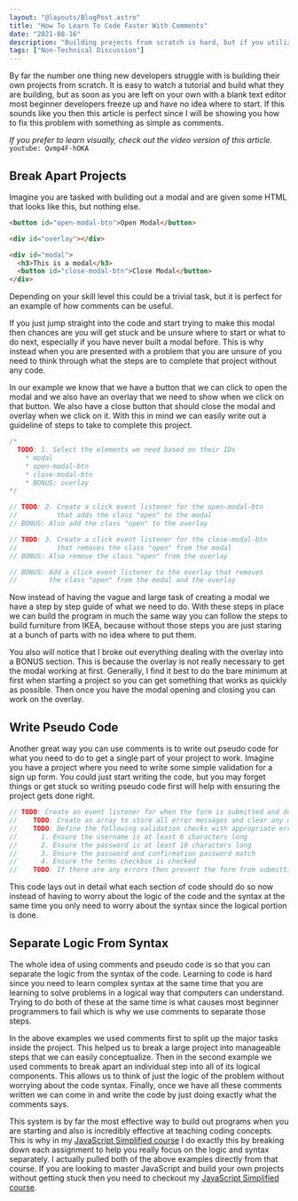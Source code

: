 ```yaml
---
layout: "@layouts/BlogPost.astro"
title: "How To Learn To Code Faster With Comments"
date: "2021-08-16"
description: "Building projects from scratch is hard, but if you utilize comments correctly you can make writing projects from scratching trivial."
tags: ["Non-Technical Discussion"]
---
```


By far the number one thing new developers struggle with is building their own projects from scratch. It is easy to watch a tutorial and build what they are building, but as soon as you are left on your own with a blank text editor most beginner developers freeze up and have no idea where to start. If this sounds like you then this article is perfect since I will be showing you how to fix this problem with something as simple as comments.

_If you prefer to learn visually, check out the video version of this article._
`youtube: Qvmp4F-hOKA`

## Break Apart Projects

Imagine you are tasked with building out a modal and are given some HTML that looks like this, but nothing else.

```html
<button id="open-modal-btn">Open Modal</button>

<div id="overlay"></div>

<div id="modal">
  <h3>This is a modal</h3>
  <button id="close-modal-btn">Close Modal</button>
</div>
```

Depending on your skill level this could be a trivial task, but it is perfect for an example of how comments can be useful.

If you just jump straight into the code and start trying to make this modal then chances are you will get stuck and be unsure where to start or what to do next, especially if you have never built a modal before. This is why instead when you are presented with a problem that you are unsure of you need to think through what the steps are to complete that project without any code.

In our example we know that we have a button that we can click to open the modal and we also have an overlay that we need to show when we click on that button. We also have a close button that should close the modal and overlay when we click on it. With this in mind we can easily write out a guideline of steps to take to complete this project.

```js
/*
  TODO: 1. Select the elements we need based on their IDs
    * modal
    * open-modal-btn
    * close-modal-btn
    * BONUS: overlay
*/

// TODO: 2. Create a click event listener for the open-modal-btn
//          that adds the class "open" to the modal
// BONUS: Also add the class "open" to the overlay

// TODO: 3. Create a click event listener for the close-modal-btn
//          that removes the class "open" from the modal
// BONUS: Also remove the class "open" from the overlay

// BONUS: Add a click event listener to the overlay that removes
//        the class "open" from the modal and the overlay
```

Now instead of having the vague and large task of creating a modal we have a step by step guide of what we need to do. With these steps in place we can build the program in much the same way you can follow the steps to build furniture from IKEA, because without those steps you are just staring at a bunch of parts with no idea where to put them.

You also will notice that I broke out everything dealing with the overlay into a BONUS section. This is because the overlay is not really necessary to get the modal working at first. Generally, I find it best to do the bare minimum at first when starting a project so you can get something that works as quickly as possible. Then once you have the modal opening and closing you can work on the overlay.

## Write Pseudo Code

Another great way you can use comments is to write out pseudo code for what you need to do to get a single part of your project to work. Imagine you have a project where you need to write some simple validation for a sign up form. You could just start writing the code, but you may forget things or get stuck so writing pseudo code first will help with ensuring the project gets done right.

```js
// TODO: Create an event listener for when the form is submitted and do the following inside of it.
//    TODO: Create an array to store all error messages and clear any old error messages
//    TODO: Define the following validation checks with appropriate error messages
//      1. Ensure the username is at least 6 characters long
//      2. Ensure the password is at least 10 characters long
//      3. Ensure the password and confirmation password match
//      4. Ensure the terms checkbox is checked
//    TODO: If there are any errors then prevent the form from submitting and show the error messages
```

This code lays out in detail what each section of code should do so now instead of having to worry about the logic of the code and the syntax at the same time you only need to worry about the syntax since the logical portion is done.

## Separate Logic From Syntax

The whole idea of using comments and pseudo code is so that you can separate the logic from the syntax of the code. Learning to code is hard since you need to learn complex syntax at the same time that you are learning to solve problems in a logical way that computers can understand. Trying to do both of these at the same time is what causes most beginner programmers to fail which is why we use comments to separate those steps.

In the above examples we used comments first to split up the major tasks inside the project. This helped us to break a large project into manageable steps that we can easily conceptualize. Then in the second example we used comments to break apart an individual step into all of its logical components. This allows us to think of just the logic of the problem without worrying about the code syntax. Finally, once we have all these comments written we can come in and write the code by just doing exactly what the comments says.

This system is by far the most effective way to build out programs when you are starting and also is incredibly effective at teaching coding concepts. This is why in my [JavaScript Simplified course](https://javascriptsimplified.com) I do exactly this by breaking down each assignment to help you really focus on the logic and syntax separately. I actually pulled both of the above examples directly from that course. If you are looking to master JavaScript and build your own projects without getting stuck then you need to checkout my [JavaScript Simplified course](https://javascriptsimplified.com).
